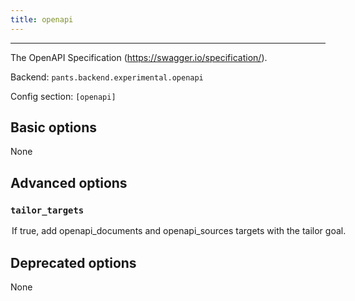 ```yaml
---
title: openapi
---
```



---

The OpenAPI Specification (https://swagger.io/specification/).

Backend: <span className="color--primary">`pants.backend.experimental.openapi`</span>

Config section: <span className="color--primary">`[openapi]`</span>

<span className={styles.options}>

## Basic options

None

## Advanced options

### `tailor_targets`

<Option
  cli_repr={`--[no-]openapi-tailor-targets`}
  env_repr="PANTS_OPENAPI_TAILOR_TARGETS"
  default_repr={`True`}
>

If true, add `openapi_documents` and `openapi_sources` targets with the
`tailor` goal.

</Option>

## Deprecated options

None

</span>
